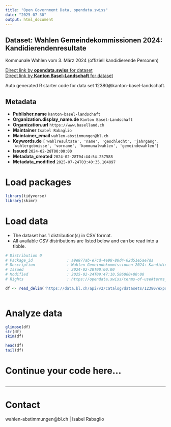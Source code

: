 ```yaml
---
title: "Open Government Data, opendata.swiss"
date: "2025-07-30"
output: html_document
---
```


## Dataset: Wahlen Gemeindekommissionen 2024: Kandidierendenresultate

Kommunale Wahlen vom 3. März 2024 (offiziell kandidierende Personen)

[Direct link by **opendata.swiss** for dataset](https://opendata.swiss/de/dataset/wahlen-gemeindekommissionen-2024-kandidierendenresultate)<br>
[Direct link by **Kanton Basel-Landschaft** for dataset](https://data.bl.ch/explore/dataset/12380/)

Auto generated R starter code for data set 12380@kanton-basel-landschaft.

## Metadata

- **Publisher.name** `kanton-basel-landschaft`
- **Organization.display_name.de** `Kanton Basel-Landschaft`
- **Organization.url** `https://www.baselland.ch`
- **Maintainer** `Isabel Rabaglio`
- **Maintainer_email** `wahlen-abstimmungen@bl.ch`
- **Keywords.de** `['wahlresultate', 'name', 'geschlecht', 'jahrgang', 'wahlergebnisse', 'vorname', 'kommunalwahlen', 'gemeindewahlen']`
- **Issued** `2024-02-28T00:00:00`
- **Metadata_created** `2024-02-28T04:44:54.257588`
- **Metadata_modified** `2025-07-24T03:40:35.104097`


# Load packages

```r

library(tidyverse)
library(skimr)

```

# Load data

-   The dataset has 1 distribution(s) in CSV format.
-   All available CSV distributions are listed below and can be read into a tibble.

```r

# Distribution 0
# Package_id               : a9e877ab-e7cd-4e98-80d4-02d51e5ae7da
# Description              : Wahlen Gemeindekommissionen 2024: Kandidierendenresultate (csv)
# Issued                   : 2024-02-28T00:00:00
# Modified                 : 2025-02-24T09:47:10.586000+00:00
# Rights                   : https://opendata.swiss/terms-of-use#terms_by

df <- read_delim('https://data.bl.ch/api/v2/catalog/datasets/12380/exports/csv?use_labels=true')



```

# Analyze data

```r

glimpse(df)
str(df)
skim(df)

head(df)
tail(df)

```

# Continue your code here...

```r

```

------------------------------------------------------------------------

# Contact

wahlen-abstimmungen@bl.ch | Isabel Rabaglio
